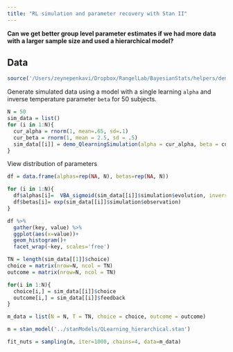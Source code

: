 ```yaml
---
title: "RL simulation and parameter recovery with Stan II"
---
```


**Can we get better group level parameter estimates if we had more data with a larger sample size and used a hierarchical model?**

## Data

```r
source('/Users/zeynepenkavi/Dropbox/RangelLab/BayesianStats/helpers/demo_QlearningSimulation.R')
```

Generate simulated data using a model with a single learning `alpha` and inverse temperature parameter `beta` for 50 subjects.

```r
N = 50
sim_data = list()
for (i in 1:N){
  cur_alpha = rnorm(1, mean=.65, sd=.1)
  cur_beta = rnorm(1, mean = 2.5, sd = .5)
  sim_data[[i]] = demo_QlearningSimulation(alpha = cur_alpha, beta = cur_beta)
}
```

View distribution of parameters

```r
df = data.frame(alphas=rep(NA, N), betas=rep(NA, N))

for (i in 1:N){
  df$alphas[i]=  VBA_sigmoid(sim_data[[i]]$simulation$evolution, inverse=FALSE)
  df$betas[i]= exp(sim_data[[i]]$simulation$observation)
}
```

```r
df %>% 
  gather(key, value) %>%
  ggplot(aes(x=value))+
  geom_histogram()+
  facet_wrap(~key, scales='free')
```

```r
TN = length(sim_data[[1]]$choice)
choice = matrix(nrow=N, ncol = TN)
outcome = matrix(nrow=N, ncol = TN)

for(i in 1:N){
  choice[i,] = sim_data[[i]]$choice
  outcome[i,] = sim_data[[i]]$feedback
}

m_data = list(N = N, T = TN, choice = choice, outcome = outcome)
```

```r
m = stan_model('../stanModels/QLearning_hierarchical.stan')
```

```r
fit_nuts = sampling(m, iter=1000, chains=4, data=m_data)
```